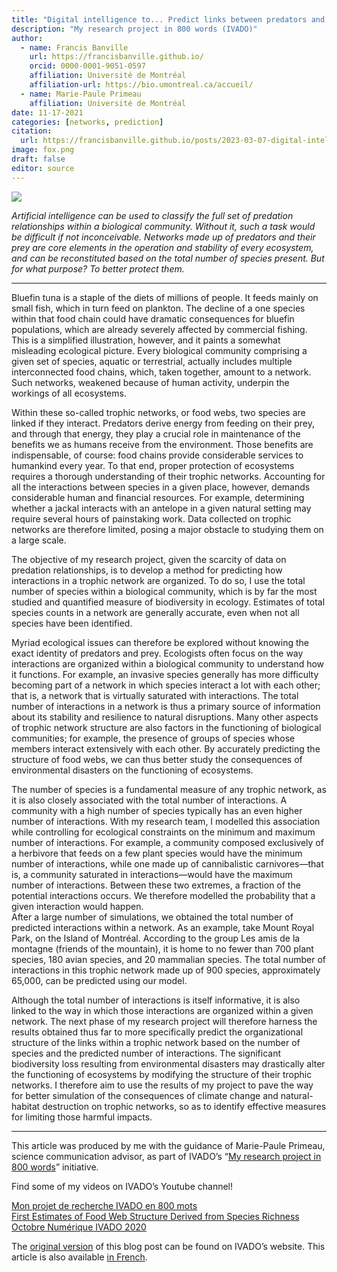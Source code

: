```yaml
---
title: "Digital intelligence to... Predict links between predators and prey"
description: "My research project in 800 words (IVADO)"
author:
  - name: Francis Banville
    url: https://francisbanville.github.io/
    orcid: 0000-0001-9051-0597
    affiliation: Université de Montréal 
    affiliation-url: https://bio.umontreal.ca/accueil/
  - name: Marie-Paule Primeau
    affiliation: Université de Montréal
date: 11-17-2021
categories: [networks, prediction] 
citation: 
  url: https://francisbanville.github.io/posts/2023-03-07-digital-intelligence/ 
image: fox.png
draft: false 
editor: source
---
```


![](fox.png){fig-align="center"}

*Artificial intelligence can be used to classify the full set of predation relationships within a biological community. Without it, such a task would be difficult if not inconceivable. Networks made up of predators and their prey are core elements in the operation and stability of every ecosystem, and can be reconstituted based on the total number of species present. But for what purpose? To better protect them.*

--- 

Bluefin tuna is a staple of the diets of millions of people. It feeds mainly on small fish, which in turn feed on plankton. The decline of a one species within that food chain could have dramatic consequences for bluefin populations, which are already severely affected by commercial fishing. This is a simplified illustration, however, and it paints a somewhat misleading ecological picture. Every biological community comprising a given set of species, aquatic or terrestrial, actually includes multiple interconnected food chains, which, taken together, amount to a network. Such networks, weakened because of human activity, underpin the workings of all ecosystems.

Within these so-called trophic networks, or food webs, two species are linked if they interact. Predators derive energy from feeding on their prey, and through that energy, they play a crucial role in maintenance of the benefits we as humans receive from the environment. Those benefits are indispensable, of course: food chains provide considerable services to humankind every year. To that end, proper protection of ecosystems requires a thorough understanding of their trophic networks. Accounting for all the interactions between species in a given place, however, demands considerable human and financial resources. For example, determining whether a jackal interacts with an antelope in a given natural setting may require several hours of painstaking work. Data collected on trophic networks are therefore limited, posing a major obstacle to studying them on a large scale.

The objective of my research project, given the scarcity of data on predation relationships, is to develop a method for predicting how interactions in a trophic network are organized. To do so, I use the total number of species within a biological community, which is by far the most studied and quantified measure of biodiversity in ecology. Estimates of total species counts in a network are generally accurate, even when not all species have been identified.

Myriad ecological issues can therefore be explored without knowing the exact identity of predators and prey. Ecologists often focus on the way interactions are organized within a biological community to understand how it functions. For example, an invasive species generally has more difficulty becoming part of a network in which species interact a lot with each other; that is, a network that is virtually saturated with interactions. The total number of interactions in a network is thus a primary source of information about its stability and resilience to natural disruptions. Many other aspects of trophic network structure are also factors in the functioning of biological communities; for example, the presence of groups of species whose members interact extensively with each other. By accurately predicting the structure of food webs, we can thus better study the consequences of environmental disasters on the functioning of ecosystems.

The number of species is a fundamental measure of any trophic network, as it is also closely associated with the total number of interactions. A community with a high number of species typically has an even higher number of interactions. With my research team, I modelled this association while controlling for ecological constraints on the minimum and maximum number of interactions. For example, a community composed exclusively of a herbivore that feeds on a few plant species would have the minimum number of interactions, while one made up of cannibalistic carnivores---that is, a community saturated in interactions---would have the maximum number of interactions. Between these two extremes, a fraction of the potential interactions occurs. We therefore modelled the probability that a given interaction would happen.\
After a large number of simulations, we obtained the total number of predicted interactions within a network. As an example, take Mount Royal Park, on the Island of Montréal. According to the group Les amis de la montagne (friends of the mountain), it is home to no fewer than 700 plant species, 180 avian species, and 20 mammalian species. The total number of interactions in this trophic network made up of 900 species, approximately 65,000, can be predicted using our model.

Although the total number of interactions is itself informative, it is also linked to the way in which those interactions are organized within a given network. The next phase of my research project will therefore harness the results obtained thus far to more specifically predict the organizational structure of the links within a trophic network based on the number of species and the predicted number of interactions. The significant biodiversity loss resulting from environmental disasters may drastically alter the functioning of ecosystems by modifying the structure of their trophic networks. I therefore aim to use the results of my project to pave the way for better simulation of the consequences of climate change and natural-habitat destruction on trophic networks, so as to identify effective measures for limiting those harmful impacts.

------------------------------------------------------------------------

This article was produced by me with the guidance of Marie-Paule Primeau, science communication advisor, as part of IVADO's "[My research project in 800 words](https://ivado.ca/en/my-research-project-in-800-words/)" initiative.

Find some of my videos on IVADO's Youtube channel!

[Mon projet de recherche IVADO en 800 mots](https://www.youtube.com/watch?v=aeWX1rpJaWg&ab_channel=IVADO)\
[First Estimates of Food Web Structure Derived from Species Richness](https://www.youtube.com/watch?v=XFqDtf2BTg8&ab_channel=IVADO)\
[Octobre Numérique IVADO 2020](https://www.youtube.com/watch?v=vIQDgTy8Gks&t=17s&ab_channel=IVADO)

The [original version](https://ivado.ca/en/knowledge/predict-links-between-predators-and-prey/) of this blog post can be found on IVADO's website. This article is also available [in French](https://ivado.ca/connaissance/predire-les-liens-entre-predateurs-et-proies/).

